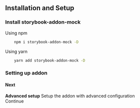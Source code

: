 

<Meta title="Docs/Installation" />

<style>
    {`
        .subheading {
            margin-bottom: 1.5rem;
        }
    `}
</style>

<h2 className="subheading">Installation and Setup</h2>

<h3 className="subheading">Install storybook-addon-mock</h3>

<div>Using npm</div>

```sh
    npm i storybook-addon-mock -D
```
<div> Using yarn </div>

```sh
    yarn add storybook-addon-mock -D
```

<h3 className="subheading">Setting up addon</h3>


<h4 className="subheading next">Next</h4>
<div className="footer">
    <div className="link-item">
        <div className="link-item-content">
            <strong>Advanced setup</strong>
            Setup the addon with advanced configuration
        </div>
        <LinkTo
            className="continue"
            kind="Docs/AdvancedSetup"
            story="page"
        >
            Continue
        </LinkTo>
    </div>
</div>